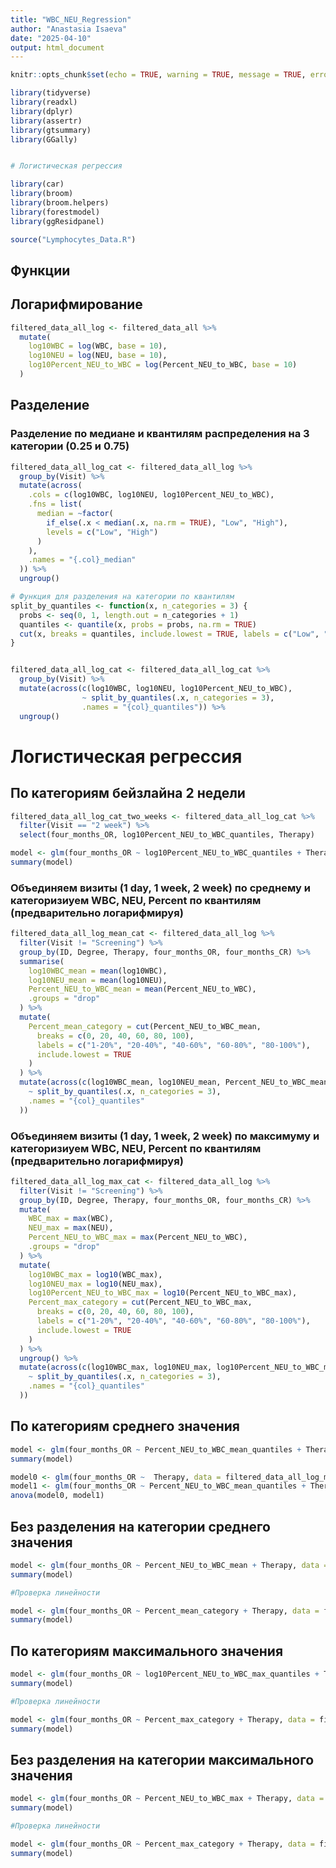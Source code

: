 ```yaml
---
title: "WBC_NEU_Regression"
author: "Anastasia Isaeva"
date: "2025-04-10"
output: html_document
---
```


```r
knitr::opts_chunk$set(echo = TRUE, warning = TRUE, message = TRUE, error = TRUE)

library(tidyverse)
library(readxl)
library(dplyr)
library(assertr)
library(gtsummary)
library(GGally)


# Логистическая регрессия

library(car)
library(broom)
library(broom.helpers)
library(forestmodel)
library(ggResidpanel)

source("Lymphocytes_Data.R")

```

## Функции

## Логарифмирование 

```r
filtered_data_all_log <- filtered_data_all %>%
  mutate(
    log10WBC = log(WBC, base = 10),
    log10NEU = log(NEU, base = 10),
    log10Percent_NEU_to_WBC = log(Percent_NEU_to_WBC, base = 10)
  ) 
```

## Разделение

### Разделение по медиане и квантилям распределения на 3 категории (0.25 и 0.75)

```r
filtered_data_all_log_cat <- filtered_data_all_log %>%
  group_by(Visit) %>%
  mutate(across(
    .cols = c(log10WBC, log10NEU, log10Percent_NEU_to_WBC),
    .fns = list(
      median = ~factor(
        if_else(.x < median(.x, na.rm = TRUE), "Low", "High"),
        levels = c("Low", "High")
      )
    ),
    .names = "{.col}_median"
  )) %>%
  ungroup()

# Функция для разделения на категории по квантилям
split_by_quantiles <- function(x, n_categories = 3) {
  probs <- seq(0, 1, length.out = n_categories + 1)  
  quantiles <- quantile(x, probs = probs, na.rm = TRUE)  
  cut(x, breaks = quantiles, include.lowest = TRUE, labels = c("Low", "Medium", "Hight"))
}


filtered_data_all_log_cat <- filtered_data_all_log_cat %>% 
  group_by(Visit) %>% 
  mutate(across(c(log10WBC, log10NEU, log10Percent_NEU_to_WBC),
                ~ split_by_quantiles(.x, n_categories = 3), 
                .names = "{col}_quantiles")) %>%
  ungroup()
```

# Логистическая регрессия 

## По категориям бейзлайна 2 недели

```r
filtered_data_all_log_cat_two_weeks <- filtered_data_all_log_cat %>% 
  filter(Visit == "2 week") %>% 
  select(four_months_OR, log10Percent_NEU_to_WBC_quantiles, Therapy) 

model <- glm(four_months_OR ~ log10Percent_NEU_to_WBC_quantiles + Therapy, data = filtered_data_all_log_cat_two_weeks, family = binomial)
summary(model)
```

### Объединяем визиты (1 day, 1 week, 2 week) по среднему и категоризиуем WBC, NEU, Percent по квантилям (предварительно логарифмируя)

```r
filtered_data_all_log_mean_cat <- filtered_data_all_log %>%
  filter(Visit != "Screening") %>%
  group_by(ID, Degree, Therapy, four_months_OR, four_months_CR) %>%
  summarise(
    log10WBC_mean = mean(log10WBC),
    log10NEU_mean = mean(log10NEU),
    Percent_NEU_to_WBC_mean = mean(Percent_NEU_to_WBC),
    .groups = "drop"
  ) %>%
  mutate(
    Percent_mean_category = cut(Percent_NEU_to_WBC_mean,
      breaks = c(0, 20, 40, 60, 80, 100),
      labels = c("1-20%", "20-40%", "40-60%", "60-80%", "80-100%"),
      include.lowest = TRUE
    )
  ) %>%
  mutate(across(c(log10WBC_mean, log10NEU_mean, Percent_NEU_to_WBC_mean),
    ~ split_by_quantiles(.x, n_categories = 3),
    .names = "{col}_quantiles"
  ))
```

### Объединяем визиты (1 day, 1 week, 2 week) по максимуму и категоризиуем WBC, NEU, Percent по квантилям (предварительно логарифмируя)

```r
filtered_data_all_log_max_cat <- filtered_data_all_log %>%
  filter(Visit != "Screening") %>%
  group_by(ID, Degree, Therapy, four_months_OR, four_months_CR) %>%
  mutate(
    WBC_max = max(WBC),
    NEU_max = max(NEU),
    Percent_NEU_to_WBC_max = max(Percent_NEU_to_WBC),
    .groups = "drop"
  ) %>%
  mutate(
    log10WBC_max = log10(WBC_max),
    log10NEU_max = log10(NEU_max),
    log10Percent_NEU_to_WBC_max = log10(Percent_NEU_to_WBC_max),
    Percent_max_category = cut(Percent_NEU_to_WBC_max,
      breaks = c(0, 20, 40, 60, 80, 100),
      labels = c("1-20%", "20-40%", "40-60%", "60-80%", "80-100%"),
      include.lowest = TRUE
    )
  ) %>%
  ungroup() %>%
  mutate(across(c(log10WBC_max, log10NEU_max, log10Percent_NEU_to_WBC_max),
    ~ split_by_quantiles(.x, n_categories = 3),
    .names = "{col}_quantiles"
  ))
```

## По категориям среднего значения 

```r
model <- glm(four_months_OR ~ Percent_NEU_to_WBC_mean_quantiles + Therapy, data = filtered_data_all_log_mean_cat, family = binomial)
summary(model)

model0 <- glm(four_months_OR ~  Therapy, data = filtered_data_all_log_mean_cat, family = binomial)
model1 <- glm(four_months_OR ~ Percent_NEU_to_WBC_mean_quantiles + Therapy, data = filtered_data_all_log_mean_cat, family = binomial)
anova(model0, model1)
```

## Без разделения на категории среднего значения

```r

model <- glm(four_months_OR ~ Percent_NEU_to_WBC_mean + Therapy, data = filtered_data_all_log_mean_cat, family = binomial)
summary(model)

#Проверка линейности

model <- glm(four_months_OR ~ Percent_mean_category + Therapy, data = filtered_data_all_log_mean_cat, family = binomial)
summary(model)


```


## По категориям максимального значения

```r

model <- glm(four_months_OR ~ log10Percent_NEU_to_WBC_max_quantiles + Therapy, data = filtered_data_all_log_max_cat, family = binomial)
summary(model)

#Проверка линейности

model <- glm(four_months_OR ~ Percent_max_category + Therapy, data = filtered_data_all_log_max_cat, family = binomial)
summary(model)

```

## Без разделения на категории максимального значения

```r

model <- glm(four_months_OR ~ Percent_NEU_to_WBC_max + Therapy, data = filtered_data_all_log_max_cat, family = binomial)
summary(model)

#Проверка линейности

model <- glm(four_months_OR ~ Percent_max_category + Therapy, data = filtered_data_all_log_max_cat, family = binomial)
summary(model)

```